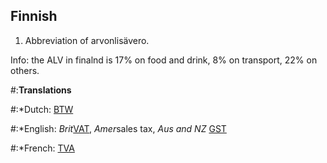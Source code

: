 ==Finnish==

#Abbreviation of arvonlisävero.
Info: the ALV in finalnd is 17% on food and drink, 8% on transport, 22% on others.

#:'''Translations'''
#:*Dutch: [[BTW]]
#:*English: ''Brit''[[VAT]], ''Amer''sales tax, ''Aus and NZ'' [[GST]]
#:*French: [[TVA]]